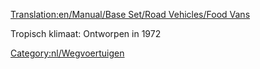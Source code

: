 [[Translation:en/Manual/Base Set/Road Vehicles/Food Vans]]

{{nl/Wegvoertuig|name     = Foster Voedselwagen
  |img      = en/Foster Food Van.png
  |price    = £4.592 (€9.184)  
  |speed    = 30 mph (48 km/h)
  |annual   = £421 (€842)
  |designed = 1935
  |life     = 15
  |capacity = 17 ton voedsel
}}
{{nl/Wegvoertuig|name     = Perry Voedselwagen
  |img      = en/Perry Food Van.png
  |price    = £5.494 (€10.988)  
  |speed    = 55 mph (88 km/h)
  |annual   = £787 (€1.574)
  |designed = 1971
  |life     = 15
  |capacity = 20 ton voedsel
}}
Tropisch klimaat: Ontworpen in 1972

{{nl/Wegvoertuig|name     = Chippy Voedselwagen
  |img      = en/Chippy Food Van.png
  |price    = £5.904 (11.808)  
  |speed    = 70 mph (112 km/h)
  |annual   = £1.125 (€2.250)
  |designed = 2004
  |life     = 15
  |capacity = 22 ton voedsel
}}

[[Category:nl/Wegvoertuigen]]